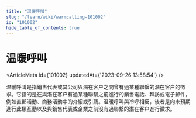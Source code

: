 ```yaml
---
title: "温暖呼叫"
slug: "/learn/wiki/warmcalling-101002"
id: "101002"
hide_table_of_contents: true
---
```



# 温暖呼叫

<ArticleMeta id={101002} updatedAt={'2023-09-26 13:58:54'} />
<div className='border-solid border-b border-t-0 my-4 border-[var(--ifm-color-gray-300)]' />

温暖呼叫是指銷售代表或其公司與潛在客户之間曾有過某種聯繫的潛在客户的徵求。它指的是在與潛在客户有過某種聯繫之前進行的銷售電話、拜訪或電子郵件，例如直郵活動、商務活動中的介紹或引薦。温暖呼叫與冷呼相反，後者是向未預期進行此類互動以及與銷售代表或企業之前沒有過聯繫的潛在客户進行徵求。
